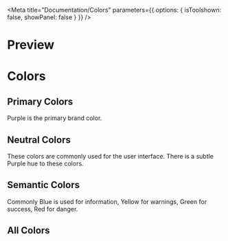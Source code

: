 
<Meta 
  title="Documentation/Colors" 
  parameters={{ options: { isToolshown: false, showPanel: false } }} 
/>

# Preview

<Preview>
  <Story name="Colors">
    <h1>Colors</h1>
    <h2>Primary Colors</h2>
    <p>Purple is the primary brand color.</p>
    <ColorsShowcase include={['p']} />
    <h2>Neutral Colors</h2>
    <p>These colors are commonly used for the user interface. There is a subtle Purple hue to these colors.</p> 
    <ColorsShowcase include={['d', 'n']} />
    <h2>Semantic Colors</h2>
    <p>Commonly Blue is used for information, Yellow for warnings, Green for success, Red for danger.</p>
    <ColorsShowcase include={['b', 'y', 'g', 'r']} />
    <h2>All Colors</h2>
    <ColorsShowcase include={['b', 'd', 'g', 'n', 'p', 'r', 'y']} />
  </Story>
</Preview>
 
